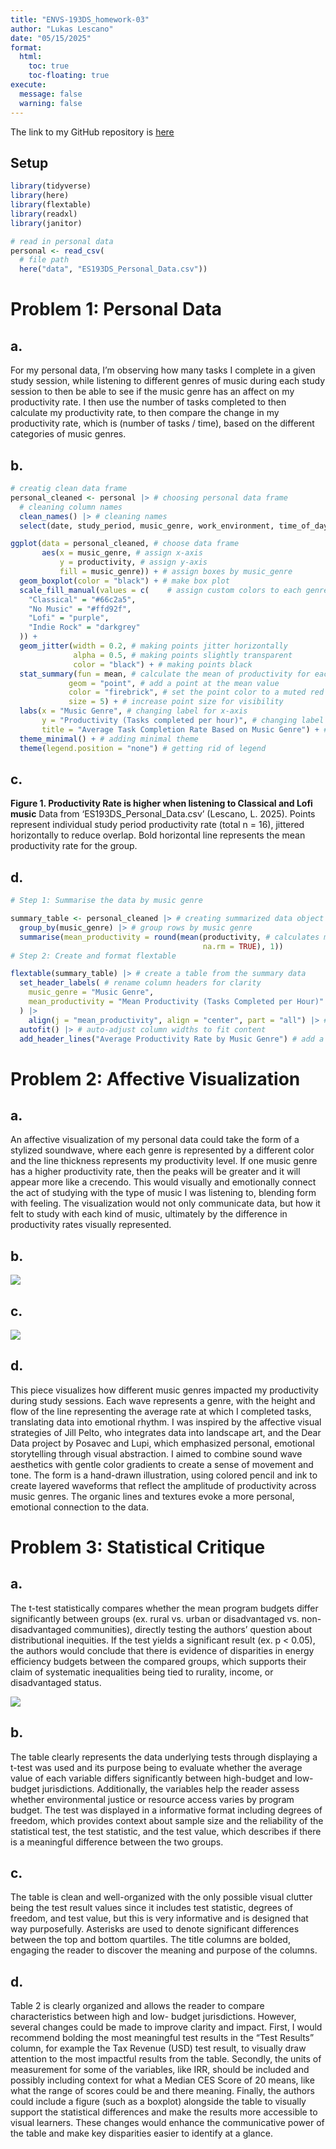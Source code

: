 ```yaml
---
title: "ENVS-193DS_homework-03"
author: "Lukas Lescano"
date: "05/15/2025"
format:
  html:
    toc: true
    toc-floating: true
execute:
  message: false
  warning: false 
---
```


The link to my GitHub repository is [here](https://github.com/lperusa7/ENVS-193DS_homework-03)

## Setup

```r

library(tidyverse)
library(here)
library(flextable)
library(readxl)
library(janitor)

# read in personal data
personal <- read_csv(
  # file path
  here("data", "ES193DS_Personal_Data.csv"))
```

# Problem 1: Personal Data

## a. 

For my personal data, I'm observing how many tasks I complete in a given study session, while listening to different genres of music during each study session to then be able to see if the music genre has an affect on my productivity rate. I then use the number of tasks completed to then calculate my productivity rate, to then compare the change in my productivity rate, which is (number of tasks / time), based on the different categories of music genres.

## b.


```r
# creatig clean data frame
personal_cleaned <- personal |> # choosing personal data frame
  # cleaning column names
  clean_names() |> # cleaning names
  select(date, study_period, music_genre, work_environment, time_of_day, sleep, productivity) # selecting columns for cleaned data frame
```

```r
ggplot(data = personal_cleaned, # choose data frame
       aes(x = music_genre, # assign x-axis
           y = productivity, # assign y-axis
           fill = music_genre)) + # assign boxes by music_genre
  geom_boxplot(color = "black") + # make box plot
  scale_fill_manual(values = c(    # assign custom colors to each genre
    "Classical" = "#66c2a5",
    "No Music" = "#ffd92f",
    "Lofi" = "purple",
    "Indie Rock" = "darkgrey"
  )) +
  geom_jitter(width = 0.2, # making points jitter horizontally
              alpha = 0.5, # making points slightly transparent
              color = "black") + # making points black
  stat_summary(fun = mean, # calculate the mean of productivity for each music genre
             geom = "point", # add a point at the mean value
             color = "firebrick", # set the point color to a muted red for emphasis
             size = 5) + # increase point size for visibility
  labs(x = "Music Genre", # changing label for x-axis
       y = "Productivity (Tasks completed per hour)", # changing label for y-axis
       title = "Average Task Completion Rate Based on Music Genre") + # adding title name
  theme_minimal() + # adding minimal theme
  theme(legend.position = "none") # getting rid of legend
```

## c.

**Figure 1. Productivity Rate is higher when listening to Classical and Lofi music**
Data from 'ES193DS_Personal_Data.csv' (Lescano, L. 2025).
Points represent individual study period productivity rate (total n = 16), jittered horizontally to reduce overlap. Bold horizontal line represents the mean productivity rate for the group.

## d.

```r
# Step 1: Summarise the data by music genre

summary_table <- personal_cleaned |> # creating summarized data object
  group_by(music_genre) |> # group rows by music genre
  summarise(mean_productivity = round(mean(productivity, # calculates mean within each group
                                           na.rm = TRUE), 1))
# Step 2: Create and format flextable

flextable(summary_table) |> # create a table from the summary data
  set_header_labels( # rename column headers for clarity
    music_genre = "Music Genre",
    mean_productivity = "Mean Productivity (Tasks Completed per Hour)"
  ) |> 
    align(j = "mean_productivity", align = "center", part = "all") |> #center values in productivity column
  autofit() |> # auto-adjust column widths to fit content
  add_header_lines("Average Productivity Rate by Music Genre") # add a custom title above the table
```

# Problem 2: Affective Visualization

## a.

An affective visualization of my personal data could take the form of a stylized soundwave, where each genre is represented by a different color and the line thickness represents my productivity level. If one music genre has a higher productivity rate, then the peaks will be greater and it will appear more like a crecendo. This would visually and emotionally connect the act of studying with the type of music I was listening to, blending form with feeling. The visualization would not only communicate data, but how it felt to study with each kind of music, ultimately by the difference in productivity rates visually represented. 


## b.

![](../images/ES193DS_AV_Sketch.jpg)

## c.

![](../images/ES193DS_AV_Draft.jpg)

## d.

This piece visualizes how different music genres impacted my productivity during study sessions. Each wave represents a genre, with the height and flow of the line representing the average rate at which I completed tasks, translating data into emotional rhythm.
I was inspired by the affective visual strategies of Jill Pelto, who integrates data into landscape art, and the Dear Data project by Posavec and Lupi, which emphasized personal, emotional storytelling through visual abstraction. I aimed to combine sound wave aesthetics with gentle color gradients to create a sense of movement and tone.
The form is a hand-drawn illustration, using colored pencil and ink to create layered waveforms that reflect the amplitude of productivity across music genres. The organic lines and textures evoke a more personal, emotional connection to the data.

# Problem 3: Statistical Critique

## a.

The t-test statistically compares whether the mean program budgets differ significantly between groups (ex. rural vs. urban or disadvantaged vs. non-disadvantaged communities), directly testing the authors’ question about distributional inequities. If the test yields a significant result (ex. p < 0.05), the authors would conclude that there is evidence of disparities in energy efficiency budgets between the compared groups, which supports their claim of systematic inequalities being tied to rurality, income, or disadvantaged status.

![](../images/table1.png)

## b. 

The table clearly represents the data underlying tests through displaying a t-test was used and its purpose being to evaluate whether the average value of each variable differs significantly between high-budget and low-budget jurisdictions. Additionally, the variables help the reader assess whether environmental justice or resource access varies by program budget. The test was displayed in a informative format including degrees of freedom, which provides context about sample size and the reliability of the statistical test, the test statistic, and the test value, which describes if there is a meaningful difference between the two groups. 

## c.

The table is clean and well-organized with the only possible visual clutter being the test result values since it includes test statistic, degrees of freedom, and test value, but this is very informative and is designed that way purposefully. Asterisks are used to denote significant differences between the top and bottom quartiles. The title columns are bolded, engaging the reader to discover the meaning and purpose of the columns.

## d.

Table 2 is clearly organized and allows the reader to compare characteristics between high and low- budget jurisdictions. However, several changes could be made to improve clarity and impact. First, I would recommend bolding the most meaningful test results in the "Test Results" column, for example the Tax Revenue (USD) test result, to visually draw attention to the most impactful results from the table. Secondly, the units of measurement for some of the variables, like IRR, should be included and possibly including context for what a Median CES Score of 20 means, like what the range of scores could be and there meaning. Finally, the authors could include a figure (such as a boxplot) alongside the table to visually support the statistical differences and make the results more accessible to visual learners. These changes would enhance the communicative power of the table and make key disparities easier to identify at a glance.